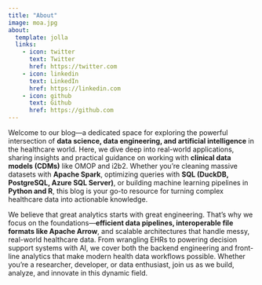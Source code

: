 ```yaml
---
title: "About"
image: moa.jpg
about:
  template: jolla
  links:
    - icon: twitter
      text: Twitter
      href: https://twitter.com
    - icon: linkedin
      text: LinkedIn
      href: https://linkedin.com
    - icon: github
      text: Github
      href: https://github.com
---
```


Welcome to our blog—a dedicated space for exploring the powerful intersection of **data science, data engineering, and artificial intelligence** in the healthcare world. Here, we dive deep into real-world applications, sharing insights and practical guidance on working with **clinical data models (CDMs)** like OMOP and i2b2. Whether you're cleaning massive datasets with **Apache Spark**, optimizing queries with **SQL (DuckDB, PostgreSQL, Azure SQL Server)**, or building machine learning pipelines in **Python and R**, this blog is your go-to resource for turning complex healthcare data into actionable knowledge.

We believe that great analytics starts with great engineering. That’s why we focus on the foundations—**efficient data pipelines, interoperable file formats like Apache Arrow**, and scalable architectures that handle messy, real-world healthcare data. From wrangling EHRs to powering decision support systems with AI, we cover both the backend engineering and front-line analytics that make modern health data workflows possible. Whether you're a researcher, developer, or data enthusiast, join us as we build, analyze, and innovate in this dynamic field.

